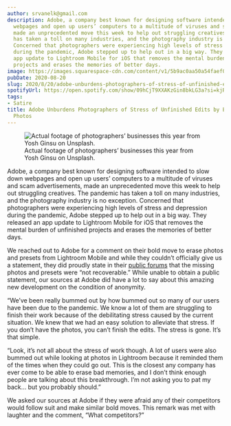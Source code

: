 ```yaml
---
author: srvanelk@gmail.com
description: Adobe, a company best known for designing software intended to slow down
  webpages and open up users’ computers to a multitude of viruses and scam advertisements,
  made an unprecedented move this week to help out struggling creatives. The pandemic
  has taken a toll on many industries, and the photography industry is no exception.
  Concerned that photographers were experiencing high levels of stress and depression
  during the pandemic, Adobe stepped up to help out in a big way. They released an
  app update to Lightroom Mobile for iOS that removes the mental burden of unfinished
  projects and erases the memories of better days.
image: https://images.squarespace-cdn.com/content/v1/5b9ac0aa50a54faef024c950/1597954763543-WRS2WJNE2NOLNQS84YXG/yosh-ginsu-qexZLgMcbPc-unsplash.jpg?format=original
pubDate: 2020-08-20
slug: 2020/8/20/adobe-unburdens-photographers-of-stress-of-unfinished-edits-by-erasing-their-photos
spotifyUrl: https://open.spotify.com/show/09hCjT9XXAKzGin8bkLG3a?si=kjRZvQ1JTb6Ov3HVzSSlWA
tags:
- Satire
title: Adobe Unburdens Photographers of Stress of Unfinished Edits by Erasing their
  Photos
---
```


<figure>
  <img src="https://images.squarespace-cdn.com/content/v1/5b9ac0aa50a54faef024c950/1597954763543-WRS2WJNE2NOLNQS84YXG/yosh-ginsu-qexZLgMcbPc-unsplash.jpg?format=original" alt=" Actual footage of photographers’ businesses this year from Yosh Ginsu on Unsplash. " />
  <figcaption>Actual footage of photographers’ businesses this year from Yosh Ginsu on Unsplash.</figcaption>
</figure>

Adobe, a company best known for designing software intended to slow down webpages and open up users’ computers to a multitude of viruses and scam advertisements, made an unprecedented move this week to help out struggling creatives. The pandemic has taken a toll on many industries, and the photography industry is no exception. Concerned that photographers were experiencing high levels of stress and depression during the pandemic, Adobe stepped up to help out in a big way. They released an app update to Lightroom Mobile for iOS that removes the mental burden of unfinished projects and erases the memories of better days.

We reached out to Adobe for a comment on their bold move to erase photos and presets from Lightroom Mobile and while they couldn’t officially give us a statement, they did proudly state in their [public forums](https://feedback.photoshop.com/photoshop_family/topics/lost-my-pictures-and-presets-after-update-today-18th-august-2020) that the missing photos and presets were “not recoverable.” While unable to obtain a public statement, our sources at Adobe did have a lot to say about this amazing new development on the condition of anonymity.

“We’ve been really bummed out by how bummed out so many of our users have been due to the pandemic. We know a lot of them are struggling to finish their work because of the debilitating stress caused by the current situation. We knew that we had an easy solution to alleviate that stress. If you don’t have the photos, you can’t finish the edits. The stress is gone. It’s that simple.

“Look, it’s not all about the stress of work though. A lot of users were also bummed out while looking at photos in Lightroom because it reminded them of the times when they could go out. This is the closest any company has ever come to be able to erase bad memories, and I don’t think enough people are talking about this breakthrough. I’m not asking you to pat my back… but you probably should.”

We asked our sources at Adobe if they were afraid any of their competitors would follow suit and make similar bold moves. This remark was met with laughter and the comment, “What competitors?”